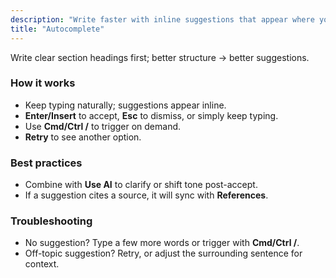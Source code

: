 ```yaml
---
description: "Write faster with inline suggestions that appear where you type."
title: "Autocomplete"
---
```


<Tip>
  Write clear section headings first; better structure → better suggestions.
</Tip>

### How it works

- Keep typing naturally; suggestions appear inline.
- **Enter/Insert** to accept, **Esc** to dismiss, or simply keep typing.
- Use **Cmd/Ctrl /** to trigger on demand.
- **Retry** to see another option.

### Best practices

- Combine with **Use AI** to clarify or shift tone post-accept.
- If a suggestion cites a source, it will sync with **References**.

### Troubleshooting

- No suggestion? Type a few more words or trigger with **Cmd/Ctrl /**.
- Off-topic suggestion? Retry, or adjust the surrounding sentence for context.